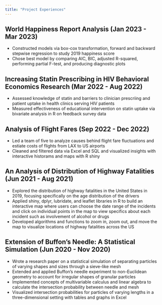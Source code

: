 ```yaml
---
title: "Project Experiences"
---
```


## World Happiness Report Analysis (Jan 2023 - Mar 2023)
- Constructed models via box-cox transformation, forward and backward stepwise regression to study 2019 happiness score
- Chose best model by comparing AIC, BIC, adjusted R-squared, performing partial F-test, and producing diagnostic plots

## Increasing Statin Prescribing in HIV Behavioral Economics Research (Mar 2022 - Aug 2022)
- Assessed knowledge of statin and barriers to clinician prescriing and patient uptake in health clinics serving HIV patients
- Measured effectiveness of educational intervention on statin uptake via bivariate analysis in R on feedback survey data

## Analysis of Flight Fares (Sep 2022 - Dec 2022)
- Led a team of five to analyze causes behind flight fare fluctuations and estiate costs of flights from LAX to US airports
- Cleaned and filtered data via Excel and SQL and visualized insights with interactive historams and maps with R shiny

## An Analysis of Distribution of Highway Fatalities (Jun 2021 - Aug 2021)
- Explored the distribution of highway fatalities in the United States in 2019, focusing specifically on the age distribution of the drivers
- Applied shiny, dplyr, lubridate, and leaflet libraries in R to build an interactive map where users can choose the date range of the incidents and click on individual points in the map to view specifics about each incident such as involvement of alcohol or drugs
- Developed algorithms and functions to zoom in, zoom out, and move the map to visualize locations of highway fatalities across the US

## Extension of Buffon's Needle: A Statistical Simulation (Jun 2020 - Nov 2020)
- Wrote a research paper on a statistical simulation of separating particles of varying shapes and sizes through a sieve-like mesh
- Extended and applied Buffon's needle experiment to non-Euclidean geometry to account for irregular shapes of granular particles
- Implememted concepts of multivariable calculus and linear algebra to calculate the intersection probability between needle and mesh
- Visualized intersection probabilities for particles of varying lengths in a three-dimensional setting with tables and graphs in Excel